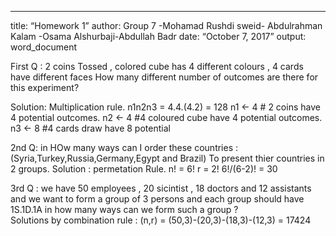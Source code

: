 ---
title: "Homework 1"
author: Group 7 -Mohamad Rushdi sweid- Abdulrahman Kalam -Osama Alshurbaji-Abdullah
  Badr
date: "October 7, 2017"
output: word_document

First Q : 
2 coins Tossed , colored cube has 4 different colours , 4 cards have different faces   How many different number of outcomes are there for this experiment? 

Solution: Multiplication rule. n1n2n3 = 4.4.(4.2) = 128                              n1 <- 4 # 2 coins have 4  potential outcomes.                                       n2 <- 4 #4 coloured cube have 4 potential outcomes.                                 n3 <- 8 #4 cards draw have 8 potential 
  
 2nd Q:  in HOw many ways can I order these countries : (Syria,Turkey,Russia,Germany,Egypt and Brazil) To present thier countries in 2 groups.
                                                                                      Solution : permetation Rule. n! = 6! r = 2!                                                                                    6!/(6-2)! = 30 
                                                                                      
  3rd Q : we have 50 employees , 20 sicintist , 18 doctors and 12 assistants and we want to form a group of 3 persons and each group should have 1S.1D.1A            in how many ways can we form such a group ?                                           
   Solutions by combination rule : (n,r) = (50,3)-(20,3)-(18,3)-(12,3) = 17424